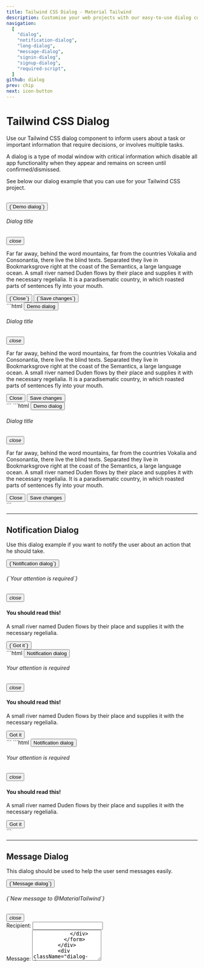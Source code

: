 ```yaml
---
title: Tailwind CSS Dialog - Material Tailwind
description: Customise your web projects with our easy-to-use dialog component for Tailwind CSS using Material Design guidelines.
navigation:
  [
    "dialog",
    "notification-dialog",
    "long-dialog",
    "message-dialog",
    "signin-dialog",
    "signup-dialog",
    "required-script",
  ]
github: dialog
prev: chip
next: icon-button
---
```


# Tailwind CSS Dialog

Use our Tailwind CSS dialog component to inform users about a task or important information that require decisions, or involves multiple tasks.

A dialog is a type of modal window with critical information which disable all app functionality when they appear and remains on screen until confirmed/dismissed.

See below our dialog example that you can use for your Tailwind CSS project.

<br />
<ComponentDemo id="dialog">
  <button
    className="button button-pink mx-auto flex"
    dialog-trigger="true"
    data-ripple-light="true"
  >
    {`Demo dialog`}
  </button>
  <div className="dialog">
    <div className="dialog-overlay" dialog-close="true"></div>
    <div className="modal-dialog">
      <div className="dialog-content">
        <div className="dialog-header">
          <h6 className="mb-0">Dialog title</h6>
          <button
            type="button"
            className="me-0 button-close"
            dialog-close="true"
            aria-label="Close"
          >
            <i className="material-icons">close</i>
          </button>
        </div>
        <div className="dialog-body">
          <p className="opacity-60">
            Far far away, behind the word mountains, far from the countries
            Vokalia and Consonantia, there live the blind texts. Separated they
            live in Bookmarksgrove right at the coast of the Semantics, a large
            language ocean. A small river named Duden flows by their place and
            supplies it with the necessary regelialia. It is a paradisematic
            country, in which roasted parts of sentences fly into your mouth.
          </p>
        </div>
        <div className="dialog-footer">
          <button
            className="button button-gradient button-dark mr-3 mb-0"
            dialog-close="true"
          >
            {`Close`}
          </button>
          <button className="button button-gradient button-pink mb-0">
            {`Save changes`}
          </button>
        </div>
      </div>
    </div>
  </div>
</ComponentDemo>

<CodeTabs>
  <TabPanel value={1}>
    ```html
    <button
      class="button button-pink"
      dialog-trigger="true"
      data-ripple-light="true"
    >
      Demo dialog
    </button>
    <div class="dialog">
      <div class="dialog-overlay" dialog-close="true"></div>
      <div class="modal-dialog">
        <div class="dialog-content">
          <div class="dialog-header">
            <h6 class="mb-0">Dialog title</h6>
            <button
              type="button"
              class="me-0 button-close"
              dialog-close="true"
              aria-label="Close"
            >
              <i class="material-icons">close</i>
            </button>
          </div>
          <div class="dialog-body">
            <p class="opacity-60">
              Far far away, behind the word mountains, far from the countries
              Vokalia and Consonantia, there live the blind texts. Separated they
              live in Bookmarksgrove right at the coast of the Semantics, a large
              language ocean. A small river named Duden flows by their place and
              supplies it with the necessary regelialia. It is a paradisematic
              country, in which roasted parts of sentences fly into your mouth.
            </p>
          </div>
          <div class="dialog-footer">
            <button
              class="button button-gradient button-dark mr-3 mb-0"
              dialog-close="true"
            >
              Close
            </button>
            <button class="button button-gradient button-pink mb-0">
              Save changes
            </button>
          </div>
        </div>
      </div>
    </div>
    ```
  </TabPanel>
  <TabPanel value={2}>
    ```html
    <button
      class="relative inline-block py-2.5 px-6 cursor-pointer overflow-hidden rounded-lg bg-pink text-xs font-medium uppercase"
      dialog-trigger="true"
      data-ripple-light="true"
    >
      Demo dialog
    </button>
    <div class="fixed top-0 left-0 z-0 w-full h-full overflow-x-hidden overflow-y-auto opacity-0 invisible">
      <div class="fixed top-0 left-0 w-screen h-screen z-[1200] bg-[rgba(0,0,0,0.5)] transition-[opacity .15s linear]" dialog-close="true"></div>
      <div class="flex items-center relative w-auto pointer-events-none m-[1.75rem auto] max-w-[31rem] min-h-[calc(100% - 15rem)]">
        <div class="relative flex flex-col w-full pointer-events-auto bg-white bg-clip-padding rounded-md shadow-dialog outline-0 z-[1300]">
          <div class="flex shrink-0 items-center space-between p-4 border-b border-[#dee2e6]">
            <h6 class="mb-0">Dialog title</h6>
            <button
              type="button"
              class="me-0 button-close"
              dialog-close="true"
              aria-label="Close"
            >
              <i class="material-icons">close</i>
            </button>
          </div>
          <div class="relative p-4">
            <p class="opacity-60">
              Far far away, behind the word mountains, far from the countries
              Vokalia and Consonantia, there live the blind texts. Separated they
              live in Bookmarksgrove right at the coast of the Semantics, a large
              language ocean. A small river named Duden flows by their place and
              supplies it with the necessary regelialia. It is a paradisematic
              country, in which roasted parts of sentences fly into your mouth.
            </p>
          </div>
          <div class="flex items-center justify-end p-3">
            <button
              class="button button-gradient button-dark mr-3 mb-0"
              dialog-close="true"
            >
              Close
            </button>
            <button class="button button-gradient button-pink mb-0">
              Save changes
            </button>
          </div>
        </div>
      </div>
    </div>
    ```
  </TabPanel>
</CodeTabs>

---

## Notification Dialog

Use this dialog example if you want to notify the user about an action that he should take.

<ComponentDemo id="notification-dialog">
  <button
    className="button button-deep-orange"
    dialog-trigger="true"
    data-ripple-light="true"
  >
    {`Notification dialog`}
  </button>
  <div className="dialog">
    <div className="dialog-overlay" dialog-close="true"></div>
    <div className="modal-dialog">
      <div className="dialog-content">
        <div className="dialog-header">
          <h6 className="mb-0 capitalize text-dark-500">
            {`Your attention is required`}
          </h6>
          <button
            type="button"
            className="me-0 button-close"
            dialog-close="true"
            aria-label="Close"
          >
            <i className="material-icons">close</i>
          </button>
        </div>
        <div className="dialog-body">
          <div className="py-3 text-center">
            <i className="fa fa-star text-3xl text-dark-500"></i>
            <h4 className="mt-4 text-red-500">You should read this!</h4>
            <p className="opacity-60">
              A small river named Duden flows by their place and supplies it
              with the necessary regelialia.
            </p>
          </div>
        </div>
        <div className="dialog-footer">
          <button className="button button-gradient button-pink mb-0">
            {`Got it`}
          </button>
        </div>
      </div>
    </div>
  </div>
</ComponentDemo>

<CodeTabs>
  <TabPanel value={1}>
    ```html
    <button
      class="button button-deep-orange"
      dialog-trigger="true"
      data-ripple-light="true"
    >
      Notification dialog
    </button>
    <div class="dialog">
      <div class="dialog-overlay" dialog-close="true"></div>
      <div class="modal-dialog">
        <div class="dialog-content">
          <div class="dialog-header">
            <h6 class="mb-0 capitalize text-dark-500">
              Your attention is required
            </h6>
            <button
              type="button"
              class="me-0 button-close"
              dialog-close="true"
              aria-label="Close"
            >
              <i class="material-icons">close</i>
            </button>
          </div>
          <div class="dialog-body">
            <div class="py-3 text-center">
              <i class="fa fa-star text-3xl text-dark-500"></i>
              <h4 class="mt-4 text-red-500">You should read this!</h4>
              <p class="opacity-60">
                A small river named Duden flows by their place and supplies it with
                the necessary regelialia.
              </p>
            </div>
          </div>
          <div class="dialog-footer">
            <button class="button button-gradient button-deep-orange mb-0">
              Got it
            </button>
          </div>
        </div>
      </div>
    </div>
    ```
  </TabPanel>
  <TabPanel value={2}>
    ```html
    <button
      class="button button-deep-orange"
      dialog-trigger="true"
      data-ripple-light="true"
    >
      Notification dialog
    </button>
    <div class="dialog">
      <div class="dialog-overlay" dialog-close="true"></div>
      <div class="modal-dialog">
        <div class="dialog-content">
          <div class="dialog-header">
            <h6 class="mb-0 capitalize text-dark-500">
              Your attention is required
            </h6>
            <button
              type="button"
              class="me-0 button-close"
              dialog-close="true"
              aria-label="Close"
            >
              <i class="material-icons">close</i>
            </button>
          </div>
          <div class="dialog-body">
            <div class="py-3 text-center">
              <i class="fa fa-star text-3xl text-dark-500"></i>
              <h4 class="mt-4 text-red-500">You should read this!</h4>
              <p class="opacity-60">
                A small river named Duden flows by their place and supplies it with
                the necessary regelialia.
              </p>
            </div>
          </div>
          <div class="dialog-footer">
            <button class="button button-gradient button-deep-orange mb-0">
              Got it
            </button>
          </div>
        </div>
      </div>
    </div>
    ```
  </TabPanel>
</CodeTabs>

---

## Message Dialog

This dialog should be used to help the user send messages easily.

<ComponentDemo id="message-dialog">
  <button
    className="button button-green"
    dialog-trigger="true"
    data-ripple-light="true"
  >
    {`Message dialog`}
  </button>
  <div className="dialog">
    <div className="dialog-overlay" dialog-close="true"></div>
    <div className="modal-dialog">
      <div className="dialog-content">
        <div className="dialog-header">
          <h6 className="mb-0 capitalize text-dark-500">
            {`New message to @MaterialTailwind`}
          </h6>
          <button
            type="button"
            className="me-0 button-close"
            dialog-close="true"
            aria-label="Close"
          >
            <i className="material-icons">close</i>
          </button>
        </div>
        <div className="dialog-body">
          <form action="role">
            <div className="input-group input-group-static my-3">
              <label>Recipient:</label>
              <input type="email" className="form-control" />
            </div>
            <div className="input-group input-group-static my-3">
              <label>Message:</label>
              <textarea type="email" className="form-control" rows="5" />
            </div>
          </form>
        </div>
        <div className="dialog-footer">
          <button className="button button-gradient button-green mb-0">
            {`Send`}
          </button>
        </div>
      </div>
    </div>
  </div>
</ComponentDemo>

<CodeTabs>
  <TabPanel value={1}>
    ```html
    <button
      class="button button-green"
      dialog-trigger="true"
      data-ripple-light="true"
    >
      Message dialog
    </button>
    <div class="dialog">
      <div class="dialog-overlay" dialog-close="true"></div>
      <div class="modal-dialog">
        <div class="dialog-content">
          <div class="dialog-header">
            <h6 class="mb-0 capitalize text-dark-500">
              New message to @MaterialTailwind
            </h6>
            <button
              type="button"
              class="me-0 button-close"
              dialog-close="true"
              aria-label="Close"
            >
              <i class="material-icons">close</i>
            </button>
          </div>
          <div class="dialog-body">
            <form action="role">
              <div class="input-group input-group-static my-3">
                <label>Recipient:</label>
                <input type="email" class="form-control" />
              </div>
              <div class="input-group input-group-static my-3">
                <label>Message:</label>
                <textarea type="email" class="form-control" rows="5" />
              </div>
            </form>
          </div>
          <div class="dialog-footer">
            <button class="button button-gradient button-green mb-0">Send</button>
          </div>
        </div>
      </div>
    </div>
    ```
  </TabPanel>
  <TabPanel value={2}>
    ```html
    <button
      class="button button-green"
      dialog-trigger="true"
      data-ripple-light="true"
    >
      Message dialog
    </button>
    <div class="dialog">
      <div class="dialog-overlay" dialog-close="true"></div>
      <div class="modal-dialog">
        <div class="dialog-content">
          <div class="dialog-header">
            <h6 class="mb-0 capitalize text-dark-500">
              New message to @MaterialTailwind
            </h6>
            <button
              type="button"
              class="me-0 button-close"
              dialog-close="true"
              aria-label="Close"
            >
              <i class="material-icons">close</i>
            </button>
          </div>
          <div class="dialog-body">
            <form action="role">
              <div class="input-group input-group-static my-3">
                <label>Recipient:</label>
                <input type="email" class="form-control" />
              </div>
              <div class="input-group input-group-static my-3">
                <label>Message:</label>
                <textarea type="email" class="form-control" rows="5" />
              </div>
            </form>
          </div>
          <div class="dialog-footer">
            <button class="button button-gradient button-green mb-0">Send</button>
          </div>
        </div>
      </div>
    </div>
    ```
  </TabPanel>
</CodeTabs>

---

## Long Dialog

Use this dialog example to notify the user with longer informational messages.

<ComponentDemo id="long-dialog">
  <button
    className="button button-pink"
    dialog-trigger="true"
    data-ripple-light="true"
  >
    {`Long dialog`}
  </button>
  <div className="dialog">
    <div className="dialog-overlay" dialog-close="true"></div>
    <div className="modal-dialog">
      <div className="dialog-content">
        <div className="dialog-header">
          <h5 className="mb-0 capitalize text-dark-500">Modal title</h5>
          <button
            type="button"
            className="me-0 button-close"
            dialog-close="true"
            aria-label="Close"
          >
            <i className="material-icons">close</i>
          </button>
        </div>
        <div className="dialog-body">
          <p className="opacity-60">
            I always felt like I could do anything. That's the main thing people
            are controlled by! Thoughts- their perception of themselves! They're
            slowed down by their perception of themselves. If you're taught you
            can't do anything, you won't do anything. I was taught I could do
            everything.
          </p>
          <br />
          <br />
          <p className="opacity-60">
            As we live, our hearts turn colder. Cause pain is what we go through
            as we become older. We get insulted by others, lose trust for those
            others. We get back stabbed by friends. It becomes harder for us to
            give others a hand. We get our heart broken by people we love, even
            that we give them all we have. Then we lose family over time. What
            else could rust the heart more over time? Blackgold.
          </p>
          <br />
          <br />
          <p className="opacity-60">
            We're not always in the position that we want to be at. We're
            constantly growing. We're constantly making mistakes. We're
            constantly trying to express ourselves and actualize our dreams. If
            you have the opportunity to play this game of life you need to
            appreciate every moment. A lot of people don't appreciate the moment
            until it's passed.
          </p>
          <br />
          <br />
          <p className="opacity-60">
            There's nothing I really wanted to do in life that I wasn't able to
            get good at. That's my skill. I'm not really specifically talented
            at anything except for the ability to learn. That's what I do.
            That's what I'm here for. Don't be afraid to be wrong because you
            can't learn anything from a compliment.
          </p>
          <br />
          <br />
          <p className="opacity-60">
            It really matters and then like it really doesn't matter. What
            matters is the people who are sparked by it. And the people who are
            like offended by it, it doesn't matter. Because it's about
            motivating the doers. Because I'm here to follow my dreams and
            inspire other people to follow their dreams, too.
          </p>
          <br />
          <br />
          <p className="opacity-60">
            The time is now for it to be okay to be great. People in this world
            shun people for being great. For being a bright color. For standing
            out. But the time is now to be okay to be the greatest you. Would
            you believe in what you believe in, if you were the only one who
            believed it?
          </p>
        </div>
        <div className="dialog-footer">
          <button
            className="button button-gradient button-dark mr-3 mb-0"
            dialog-close="true"
          >
            {`Close`}
          </button>
          <button className="button button-gradient button-pink mb-0">
            {`Save changes`}
          </button>
        </div>
      </div>
    </div>
  </div>
</ComponentDemo>

<CodeTabs>
  <TabPanel value={1}>
    ```html
    <button
      class="button button-pink"
      dialog-trigger="true"
      data-ripple-light="true"
    >
      Long dialog
    </button>
    <div class="dialog">
      <div class="dialog-overlay" dialog-close="true"></div>
      <div class="modal-dialog">
        <div class="dialog-content">
          <div class="dialog-header">
            <h5 class="mb-0 capitalize text-dark-500">Modal title</h5>
            <button
              type="button"
              class="me-0 button-close"
              dialog-close="true"
              aria-label="Close"
            >
              <i class="material-icons">close</i>
            </button>
          </div>
          <div class="dialog-body">
            <p class="opacity-60">
              I always felt like I could do anything. That's the main thing people
              are controlled by! Thoughts- their perception of themselves! They're
              slowed down by their perception of themselves. If you're taught you
              can't do anything, you won't do anything. I was taught I could do
              everything.
            </p>
            <br /><br />
            <p class="opacity-60">
              As we live, our hearts turn colder. Cause pain is what we go through
              as we become older. We get insulted by others, lose trust for those
              others. We get back stabbed by friends. It becomes harder for us to
              give others a hand. We get our heart broken by people we love, even
              that we give them all we have. Then we lose family over time. What
              else could rust the heart more over time? Blackgold.
            </p>
            <br /><br />
            <p class="opacity-60">
              We're not always in the position that we want to be at. We're
              constantly growing. We're constantly making mistakes. We're constantly
              trying to express ourselves and actualize our dreams. If you have the
              opportunity to play this game of life you need to appreciate every
              moment. A lot of people don't appreciate the moment until it's passed.
            </p>
            <br /><br />
            <p class="opacity-60">
              There's nothing I really wanted to do in life that I wasn't able to
              get good at. That's my skill. I'm not really specifically talented at
              anything except for the ability to learn. That's what I do. That's
              what I'm here for. Don't be afraid to be wrong because you can't learn
              anything from a compliment.
            </p>
            <br /><br />
            <p class="opacity-60">
              It really matters and then like it really doesn't matter. What matters
              is the people who are sparked by it. And the people who are like
              offended by it, it doesn't matter. Because it's about motivating the
              doers. Because I'm here to follow my dreams and inspire other people
              to follow their dreams, too.
            </p>
            <br /><br />
            <p class="opacity-60">
              The time is now for it to be okay to be great. People in this world
              shun people for being great. For being a bright color. For standing
              out. But the time is now to be okay to be the greatest you. Would you
              believe in what you believe in, if you were the only one who believed
              it?
            </p>
          </div>
          <div class="dialog-footer">
            <button
              class="button button-gradient button-dark mr-3 mb-0"
              dialog-close="true"
            >
              Close
            </button>
            <button class="button button-gradient button-pink mb-0">
              Save changes
            </button>
          </div>
        </div>
      </div>
    </div>
    ```
  </TabPanel>
  <TabPanel value={2}>
    ```html
    <button
      class="button button-pink"
      dialog-trigger="true"
      data-ripple-light="true"
    >
      Long dialog
    </button>
    <div class="dialog">
      <div class="dialog-overlay" dialog-close="true"></div>
      <div class="modal-dialog">
        <div class="dialog-content">
          <div class="dialog-header">
            <h5 class="mb-0 capitalize text-dark-500">Modal title</h5>
            <button
              type="button"
              class="me-0 button-close"
              dialog-close="true"
              aria-label="Close"
            >
              <i class="material-icons">close</i>
            </button>
          </div>
          <div class="dialog-body">
            <p class="opacity-60">
              I always felt like I could do anything. That's the main thing people
              are controlled by! Thoughts- their perception of themselves! They're
              slowed down by their perception of themselves. If you're taught you
              can't do anything, you won't do anything. I was taught I could do
              everything.
            </p>
            <br /><br />
            <p class="opacity-60">
              As we live, our hearts turn colder. Cause pain is what we go through
              as we become older. We get insulted by others, lose trust for those
              others. We get back stabbed by friends. It becomes harder for us to
              give others a hand. We get our heart broken by people we love, even
              that we give them all we have. Then we lose family over time. What
              else could rust the heart more over time? Blackgold.
            </p>
            <br /><br />
            <p class="opacity-60">
              We're not always in the position that we want to be at. We're
              constantly growing. We're constantly making mistakes. We're constantly
              trying to express ourselves and actualize our dreams. If you have the
              opportunity to play this game of life you need to appreciate every
              moment. A lot of people don't appreciate the moment until it's passed.
            </p>
            <br /><br />
            <p class="opacity-60">
              There's nothing I really wanted to do in life that I wasn't able to
              get good at. That's my skill. I'm not really specifically talented at
              anything except for the ability to learn. That's what I do. That's
              what I'm here for. Don't be afraid to be wrong because you can't learn
              anything from a compliment.
            </p>
            <br /><br />
            <p class="opacity-60">
              It really matters and then like it really doesn't matter. What matters
              is the people who are sparked by it. And the people who are like
              offended by it, it doesn't matter. Because it's about motivating the
              doers. Because I'm here to follow my dreams and inspire other people
              to follow their dreams, too.
            </p>
            <br /><br />
            <p class="opacity-60">
              The time is now for it to be okay to be great. People in this world
              shun people for being great. For being a bright color. For standing
              out. But the time is now to be okay to be the greatest you. Would you
              believe in what you believe in, if you were the only one who believed
              it?
            </p>
          </div>
          <div class="dialog-footer">
            <button
              class="button button-gradient button-dark mr-3 mb-0"
              dialog-close="true"
            >
              Close
            </button>
            <button class="button button-gradient button-pink mb-0">
              Save changes
            </button>
          </div>
        </div>
      </div>
    </div>
    ```
  </TabPanel>
</CodeTabs>

---

## Signin Dialog

Use this example to help users Sign in easily

<ComponentDemo id="signin-dialog">
  <button
    className="button button-pink"
    dialog-trigger="true"
    data-ripple-light="true"
  >
    {`Signin dialog`}
  </button>
  <div className="dialog">
    <div className="dialog-overlay" dialog-close="true"></div>
    <div className="modal-dialog">
      <div className="dialog-content mx-12">
        <div className="card">
          <div className="card-header mx-4 -mt-6">
            <div className="pe-1 rounded-lg bg-pink-500 py-3 shadow-lg">
              <h4 className="mt-2 mb-0 text-center font-bold text-white">
                {`Sign in`}
              </h4>
              <div className="mt-4 flex">
                <a className="button button-text ml-auto" href="#">
                  <i className="fab fa-facebook-f text-lg text-white"></i>
                </a>
                <a className="button button-text" href="#">
                  <i className="fab fa-github text-lg text-white"></i>
                </a>
                <a className="button button-text mr-auto" href="#">
                  <i className="fab fa-google text-lg text-white"></i>
                </a>
              </div>
            </div>
          </div>
          <div className="card-body">
            <form action="role">
              <div className="input-group input-group-outline my-3">
                <label className="form-label">Email</label>
                <input type="email" className="form-control" />
              </div>
              <div className="input-group input-group-outline my-3">
                <label className="form-label">Password</label>
                <input type="password" className="form-control" />
              </div>
            </form>
            <div className="form-check form-switch my-7 ml-1 flex items-center">
              <input
                className="absolute z-10 h-5 w-8 cursor-pointer opacity-0"
                data-attribute="toggle"
                id="remember"
              />
              <div className="form-check-input"></div>
              <label className="form-check-label mb-0 ml-2 cursor-pointer">
                {`Remember me`}
              </label>
            </div>
            <button className="button button-pink w-full">Sign In</button>
            <a href="#">
              <p className="mt-5 mb-0 text-center text-sm">
                Don&apos;t have an account?
              </p>
            </a>
          </div>
        </div>
      </div>
    </div>
  </div>
</ComponentDemo>

<CodeTabs>
  <TabPanel value={1}>
    ```html
    <button
      class="button button-pink"
      dialog-trigger="true"
      data-ripple-light="true"
    >
      Signin dialog
    </button>
    <div class="dialog">
      <div class="dialog-overlay" dialog-close="true"></div>
      <div class="modal-dialog">
        <div class="dialog-content mx-12">
          <div class="card">
            <div class="card-header mx-4 -mt-6">
              <div class="pe-1 rounded-lg bg-pink-500 py-3 shadow-lg">
                <h4 class="mt-2 mb-0 text-center font-bold text-white">Sign in</h4>
                <div class="mt-4 flex">
                  <a class="button button-text ml-auto" href="#">
                    <i class="fab fa-facebook-f text-lg text-white"></i>
                  </a>
                  <a class="button button-text" href="#">
                    <i class="fab fa-github text-lg text-white"></i>
                  </a>
                  <a class="button button-text mr-auto" href="#">
                    <i class="fab fa-google text-lg text-white"></i>
                  </a>
                </div>
              </div>
            </div>
            <div class="card-body">
              <form action="role">
                <div class="input-group input-group-outline my-3">
                  <label class="form-label">Email</label>
                  <input type="email" class="form-control" />
                </div>
                <div class="input-group input-group-outline my-3">
                  <label class="form-label">Password</label>
                  <input type="password" class="form-control" />
                </div>
              </form>
              <div class="form-check form-switch my-7 ml-1 flex items-center">
                <input
                  class="absolute z-10 h-5 w-8 cursor-pointer opacity-0"
                  data-attribute="toggle"
                  id="remember"
                />
                <div class="form-check-input"></div>
                <label class="form-check-label mb-0 ml-2 cursor-pointer">
                  Remember me
                </label>
              </div>
              <button class="button button-pink w-full">Sign In</button>
              <a href="#">
                <p class="mt-5 mb-0 text-center text-sm">
                  Don&apos;t have an account?
                </p>
              </a>
            </div>
          </div>
        </div>
      </div>
    </div>
    ```
  </TabPanel>
  <TabPanel value={2}>
    ```html
    <button
      class="button button-pink"
      dialog-trigger="true"
      data-ripple-light="true"
    >
      Signin dialog
    </button>
    <div class="dialog">
      <div class="dialog-overlay" dialog-close="true"></div>
      <div class="modal-dialog">
        <div class="dialog-content mx-12">
          <div class="card">
            <div class="card-header mx-4 -mt-6">
              <div class="pe-1 rounded-lg bg-pink-500 py-3 shadow-lg">
                <h4 class="mt-2 mb-0 text-center font-bold text-white">Sign in</h4>
                <div class="mt-4 flex">
                  <a class="button button-text ml-auto" href="#">
                    <i class="fab fa-facebook-f text-lg text-white"></i>
                  </a>
                  <a class="button button-text" href="#">
                    <i class="fab fa-github text-lg text-white"></i>
                  </a>
                  <a class="button button-text mr-auto" href="#">
                    <i class="fab fa-google text-lg text-white"></i>
                  </a>
                </div>
              </div>
            </div>
            <div class="card-body">
              <form action="role">
                <div class="input-group input-group-outline my-3">
                  <label class="form-label">Email</label>
                  <input type="email" class="form-control" />
                </div>
                <div class="input-group input-group-outline my-3">
                  <label class="form-label">Password</label>
                  <input type="password" class="form-control" />
                </div>
              </form>
              <div class="form-check form-switch my-7 ml-1 flex items-center">
                <input
                  class="absolute z-10 h-5 w-8 cursor-pointer opacity-0"
                  data-attribute="toggle"
                  id="remember"
                />
                <div class="form-check-input"></div>
                <label class="form-check-label mb-0 ml-2 cursor-pointer">
                  Remember me
                </label>
              </div>
              <button class="button button-pink w-full">Sign In</button>
              <a href="#">
                <p class="mt-5 mb-0 text-center text-sm">
                  Don&apos;t have an account?
                </p>
              </a>
            </div>
          </div>
        </div>
      </div>
    </div>
    ```
  </TabPanel>
</CodeTabs>

---

## Signup Dialog

Use this example to help users Signup in easily

<ComponentDemo id="signup-dialog">
  <button
    className="button button-cyan"
    dialog-trigger="true"
    data-ripple-light="true"
  >
    {`Signup dialog`}
  </button>
  <div className="dialog">
    <div className="dialog-overlay" dialog-close="true"></div>
    <div className="modal-dialog">
      <div className="dialog-content mx-12">
        <div className="card">
          <div className="card-header mx-4 -mt-6">
            <div className="pe-1 rounded-lg bg-cyan-500 py-3 shadow-lg">
              <h4 className="mt-2 mb-0 text-center font-bold text-white">
                {`Sign up`}
              </h4>
              <div className="mt-4 flex">
                <a className="button button-text ml-auto" href="#">
                  <i className="fab fa-facebook-f text-lg text-white"></i>
                </a>
                <a className="button button-text" href="#">
                  <i className="fab fa-github text-lg text-white"></i>
                </a>
                <a className="button button-text mr-auto" href="#">
                  <i className="fab fa-google text-lg text-white"></i>
                </a>
              </div>
            </div>
          </div>
          <div className="card-body">
            <form action="role">
              <div className="input-group input-group-dynamic my-5">
                <label className="form-label">Username</label>
                <input type="text" className="form-control" />
              </div>
              <div className="input-group input-group-dynamic my-5">
                <label className="form-label">Email</label>
                <input type="email" className="form-control" />
              </div>
              <div className="input-group input-group-dynamic my-5">
                <label className="form-label">Password</label>
                <input type="password" className="form-control" />
              </div>
            </form>
            <button className="button button-cyan mx-auto flex">Sign Up</button>
            <a href="#">
              <p className="mt-5 mb-0 text-center text-sm">
                Already have an account?
              </p>
            </a>
          </div>
        </div>
      </div>
    </div>
  </div>
</ComponentDemo>

<CodeTabs>
  <TabPanel value={1}>
    ```html
    <button
      class="button button-cyan"
      dialog-trigger="true"
      data-ripple-light="true"
    >
      Signup dialog
    </button>
    <div class="dialog">
      <div class="dialog-overlay" dialog-close="true"></div>
      <div class="modal-dialog">
        <div class="dialog-content mx-12">
          <div class="card">
            <div class="card-header mx-4 -mt-6">
              <div class="pe-1 rounded-lg bg-cyan-500 py-3 shadow-lg">
                <h4 class="mt-2 mb-0 text-center font-bold text-white">Sign up</h4>
                <div class="mt-4 flex">
                  <a class="button button-text ml-auto" href="#">
                    <i class="fab fa-facebook-f text-lg text-white"></i>
                  </a>
                  <a class="button button-text" href="#">
                    <i class="fab fa-github text-lg text-white"></i>
                  </a>
                  <a class="button button-text mr-auto" href="#">
                    <i class="fab fa-google text-lg text-white"></i>
                  </a>
                </div>
              </div>
            </div>
            <div class="card-body">
              <form action="role">
                <div class="input-group input-group-dynamic my-5">
                  <label class="form-label">Username</label>
                  <input type="text" class="form-control" />
                </div>
                <div class="input-group input-group-dynamic my-5">
                  <label class="form-label">Email</label>
                  <input type="email" class="form-control" />
                </div>
                <div class="input-group input-group-dynamic my-5">
                  <label class="form-label">Password</label>
                  <input type="password" class="form-control" />
                </div>
              </form>
              <button class="button button-cyan mx-auto flex">Sign Up</button>
              <a href="#">
                <p class="mt-5 mb-0 text-center text-sm">
                  Already have an account?
                </p>
              </a>
            </div>
          </div>
        </div>
      </div>
    </div>
    ```
  </TabPanel>
  <TabPanel value={2}>
    ```html
    <button
      class="button button-cyan"
      dialog-trigger="true"
      data-ripple-light="true"
    >
      Signup dialog
    </button>
    <div class="dialog">
      <div class="dialog-overlay" dialog-close="true"></div>
      <div class="modal-dialog">
        <div class="dialog-content mx-12">
          <div class="card">
            <div class="card-header mx-4 -mt-6">
              <div class="pe-1 rounded-lg bg-cyan-500 py-3 shadow-lg">
                <h4 class="mt-2 mb-0 text-center font-bold text-white">Sign up</h4>
                <div class="mt-4 flex">
                  <a class="button button-text ml-auto" href="#">
                    <i class="fab fa-facebook-f text-lg text-white"></i>
                  </a>
                  <a class="button button-text" href="#">
                    <i class="fab fa-github text-lg text-white"></i>
                  </a>
                  <a class="button button-text mr-auto" href="#">
                    <i class="fab fa-google text-lg text-white"></i>
                  </a>
                </div>
              </div>
            </div>
            <div class="card-body">
              <form action="role">
                <div class="input-group input-group-dynamic my-5">
                  <label class="form-label">Username</label>
                  <input type="text" class="form-control" />
                </div>
                <div class="input-group input-group-dynamic my-5">
                  <label class="form-label">Email</label>
                  <input type="email" class="form-control" />
                </div>
                <div class="input-group input-group-dynamic my-5">
                  <label class="form-label">Password</label>
                  <input type="password" class="form-control" />
                </div>
              </form>
              <button class="button button-cyan mx-auto flex">Sign Up</button>
              <a href="#">
                <p class="mt-5 mb-0 text-center text-sm">
                  Already have an account?
                </p>
              </a>
            </div>
          </div>
        </div>
      </div>
    </div>
    ```
  </TabPanel>
</CodeTabs>

---

## Required Scrips

<span id="required-script" className="scroll-mt-56" />

The dialog component needs a required script file to work, you just need to add the below script file to the bottom of your html file.

```html
<!-- from node_modules -->
<script src="node_modules/@material-tailwind/html/scripts/dialog.js"></script>

<!-- from cdn -->
<script src="https://unpkg.com/@material-tailwind/html@latest/scripts/dialog.js"></script>
```

